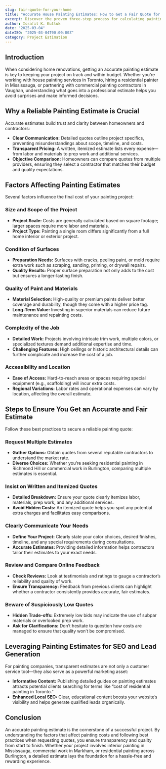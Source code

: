 ```yaml
---
slug: fair-quote-for-your-home
title: "Accurate House Painting Estimates: How to Get a Fair Quote for Your Home"
excerpt: Discover the proven three-step process for calculating painting estimates accurately to ensure profitability.
author: Israfil K. Kutluk
date: "2025-03-04"
dateISO: "2025-03-04T00:00:00Z"
category: Project Estimation
---
```


## Introduction

When considering home renovations, getting an accurate painting estimate is key to keeping your project on track and within budget. Whether you’re working with house painting services in Toronto, hiring a residential painter in Mississauga, or partnering with commercial painting contractors in Vaughan, understanding what goes into a professional estimate helps you avoid surprises and make informed decisions.

## Why a Reliable Painting Estimate is Crucial

Accurate estimates build trust and clarity between homeowners and contractors:

- **Clear Communication:** Detailed quotes outline project specifics, preventing misunderstandings about scope, timeline, and costs.
- **Transparent Pricing:** A written, itemized estimate lists every expense—from labor and materials to prep work and additional services.
- **Objective Comparison:** Homeowners can compare quotes from multiple providers, ensuring they select a contractor that matches their budget and quality expectations.

## Factors Affecting Painting Estimates

Several factors influence the final cost of your painting project:

### Size and Scope of the Project

- **Project Scale:** Costs are generally calculated based on square footage; larger spaces require more labor and materials.
- **Project Type:** Painting a single room differs significantly from a full home interior or exterior project.

### Condition of Surfaces

- **Preparation Needs:** Surfaces with cracks, peeling paint, or mold require extra work such as scraping, sanding, priming, or drywall repairs.
- **Quality Results:** Proper surface preparation not only adds to the cost but ensures a longer-lasting finish.

### Quality of Paint and Materials

- **Material Selection:** High-quality or premium paints deliver better coverage and durability, though they come with a higher price tag.
- **Long-Term Value:** Investing in superior materials can reduce future maintenance and repainting costs.

### Complexity of the Job

- **Detailed Work:** Projects involving intricate trim work, multiple colors, or specialized textures demand additional expertise and time.
- **Challenging Features:** High ceilings or historic architectural details can further complicate and increase the cost of a job.

### Accessibility and Location

- **Ease of Access:** Hard-to-reach areas or spaces requiring special equipment (e.g., scaffolding) will incur extra costs.
- **Regional Variations:** Labor rates and operational expenses can vary by location, affecting the overall estimate.

## Steps to Ensure You Get an Accurate and Fair Estimate

Follow these best practices to secure a reliable painting quote:

### Request Multiple Estimates

- **Gather Options:** Obtain quotes from several reputable contractors to understand the market rate.
- **Diverse Choices:** Whether you’re seeking residential painting in Richmond Hill or commercial work in Burlington, comparing multiple estimates is essential.

### Insist on Written and Itemized Quotes

- **Detailed Breakdown:** Ensure your quote clearly itemizes labor, materials, prep work, and any additional services.
- **Avoid Hidden Costs:** An itemized quote helps you spot any potential extra charges and facilitates easy comparisons.

### Clearly Communicate Your Needs

- **Define Your Project:** Clearly state your color choices, desired finishes, timeline, and any special requirements during consultations.
- **Accurate Estimates:** Providing detailed information helps contractors tailor their estimates to your exact needs.

### Review and Compare Online Feedback

- **Check Reviews:** Look at testimonials and ratings to gauge a contractor’s reliability and quality of work.
- **Ensure Transparency:** Feedback from previous clients can highlight whether a contractor consistently provides accurate, fair estimates.

### Beware of Suspiciously Low Quotes

- **Hidden Trade-offs:** Extremely low bids may indicate the use of subpar materials or overlooked prep work.
- **Ask for Clarifications:** Don’t hesitate to question how costs are managed to ensure that quality won’t be compromised.

## Leveraging Painting Estimates for SEO and Lead Generation

For painting companies, transparent estimates are not only a customer service tool—they also serve as a powerful marketing asset:

- **Informative Content:** Publishing detailed guides on painting estimates attracts potential clients searching for terms like “cost of residential painting in Toronto.”
- **Enhanced Local SEO:** Clear, educational content boosts your website’s visibility and helps generate qualified leads organically.

## Conclusion

An accurate painting estimate is the cornerstone of a successful project. By understanding the factors that affect painting costs and following best practices when requesting quotes, you ensure transparency and quality from start to finish. Whether your project involves interior painting in Mississauga, commercial work in Markham, or residential painting across Burlington, a detailed estimate lays the foundation for a hassle-free and rewarding experience.